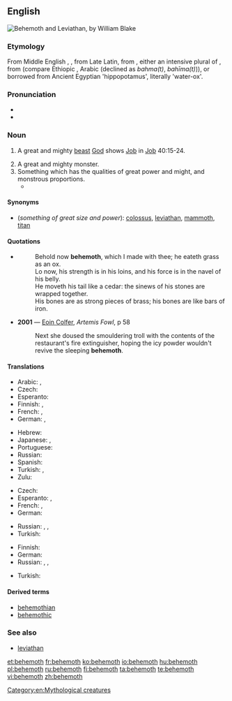 ==English==
{{was wotd|2006|July|3}}
[[Image:Behemoth3.jpg|thumb|Behemoth and Leviathan, by William Blake]]
{{wikipedia}}

===Etymology===
From Middle English {{term|bemoth|lang=enm}}, {{term|behemoth|lang=enm}}, from Late Latin, from {{etyl|he|en}} {{term|בהמות|tr=bəhēmōth|lang=he}}, either an intensive plural of {{term|בהמה||tr=bəhēmāh|beast|lang=he}}, from {{etyl|sem-pro|en}} (compare Ethiopic {{term|||tr=bəhma|dumb, speechless|lang=gez}}, Arabic {{term|||tr=ʼabham|animal|lang=ar}} (declined as ''bahma(t)'', ''bahīma(t)'')), or borrowed from Ancient Egyptian {{term|p-ehe-mau|lang=egy}} 'hippopotamus', literally 'water-ox'.

===Pronunciation===
* {{IPA|/bəˈhi(ː)məθ/|lang=en}}
* {{audio|en-us-behemoth.ogg|Audio (US)|lang=en}}

===Noun===
{{en-noun}}

# {{context|Bible|lang=en}} A great and mighty [[beast]] [[God]] shows [[Job]] in [[Job]] 40:15-24.
# A great and mighty monster.
# Something which has the qualities of great power and might, and monstrous proportions.
#* {{quote-news|date=2011-01-18
    |first=Joe
    |last=Lovejoy
    |title=Cardiff City 0 Stoke City 2
    |newspaper=Guardian Online
    |url=http://www.guardian.co.uk/football/2011/jan/18/cardiff-city-stoke-city-fa-cup?intcmp=239
    |page=
    |passage=The diehards who did turn out were at least rewarded with a first sight of Jon Parkin, the '''behemoth''' striker signed from Preston, who scored a stunning goal on his debut at Norwich last weekend.}}

====Synonyms====
* (''something of great size and power''): [[colossus]], [[leviathan]], [[mammoth]], [[titan]]

====Quotations====
* {{RQ:Authorized Version|Job|40|15|18}}
*: Behold now '''behemoth''', which I made with thee; he eateth grass as an ox.<br/>Lo now, his strength is in his loins, and his force is in the navel of his belly.<br/>He moveth his tail like a cedar: the sinews of his stones are wrapped together.<br/>His bones are as strong pieces of brass; his bones are like bars of iron.
* '''2001''' — [[w:Eoin Colfer|Eoin Colfer]], ''Artemis Fowl'', p 58
*: Next she doused the smouldering troll with the contents of the restaurant's fire extinguisher, hoping the icy powder wouldn't revive the sleeping '''behemoth'''.

====Translations====
{{trans-top|mighty beast in the Book of Job}}
* Arabic: {{t|ar|بهيموث|tr=bahimūθ}}, {{t|ar|بهموت|tr=bahamūt}}
* Czech: {{t|cs|behemot|m}}
* Esperanto: {{t|eo|behemoto}}
* Finnish: {{t+|fi|behemot}}, {{t+|fi|virtahepo}}
* French: {{t|fr|Béhémoth}}, {{t|fr|Béhémot|m}}
* German: {{t|de|Behemot}}, {{t|de|Moloch|m}}
{{trans-mid}}
* Hebrew: {{t|he|בהמות|tr=Bəhēmôth}}
* Japanese: {{t|ja|ベヘモット|tr=behemotto|sc=Jpan}}, {{t|ja|ベヒーモス|tr=behīmosu|sc=Jpan}}
* Portuguese: {{t|pt|beemôt}}
* Russian: {{qualifier|"hippopotamus" in modern Russian}} {{t+|ru|бегемот|m|tr=begemót|sc=Cyrl}}
* Spanish: {{t|es|behemot|f-p}} {{qualifier|rare}}
* Turkish: {{t|tr|behemot}}, {{t|tr|dev yaratık}}
* Zulu: {{t|zu|uBehemoti}}
{{trans-bottom}}

{{trans-top|mighty monster}}
* Czech: {{t|cs|obluda|f}}
* Esperanto: {{t|eo|behemo}}, {{t|eo|behemoto}}
* French: {{t|fr|béhémoth|m}}, {{t|fr|béhémot|m}}
* German: {{t|de|Riesentier|n}}
{{trans-mid}}
* Russian: {{t+|ru|чудище|n|tr=čúdišče|sc=Cyrl}}, {{t+|ru|чудовище|n|tr=čudóvišče|sc=Cyrl}}, {{t+|ru|монстр|m|tr=monstr|sc=Cyrl}}
* Turkish: {{t+|tr|dev}}
{{trans-bottom}}

{{trans-top|something of great size and power}}
* Finnish: {{t+|fi|jättiläinen}}
* German: {{t+|de|Gigant|m}}
* Russian: {{t+|ru|гигант|m|tr=gigánt|sc=Cyrl}}, {{t+|ru|великан|m|tr=velikán|sc=Cyrl}}, {{t+|ru|исполин|m|tr=ispolín|sc=Cyrl}}
{{trans-mid}}
* Turkish: {{t+|tr|dev}}
{{trans-bottom}}

====Derived terms====
* [[behemothian]]
* [[behemothic]]

===See also===
* [[leviathan]]

[[Category:en:Mythological creatures]]

[[et:behemoth]]
[[fr:behemoth]]
[[ko:behemoth]]
[[io:behemoth]]
[[hu:behemoth]]
[[pl:behemoth]]
[[ru:behemoth]]
[[fi:behemoth]]
[[ta:behemoth]]
[[te:behemoth]]
[[vi:behemoth]]
[[zh:behemoth]]